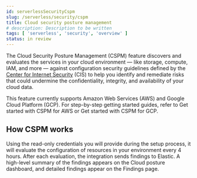```yaml
---
id: serverlessSecurityCspm
slug: /serverless/security/cspm
title: Cloud security posture management
# description: Description to be written
tags: [ 'serverless', 'security', 'overview' ]
status: in review
---
```


<div id="cspm"></div>

The Cloud Security Posture Management (CSPM) feature discovers and evaluates the services in your cloud environment — like storage, compute, IAM, and more — against configuration security guidelines defined by the [Center for Internet Security](https://www.cisecurity.org/) (CIS) to help you identify and remediate risks that could undermine the confidentiality, integrity, and availability of your cloud data.

This feature currently supports Amazon Web Services (AWS) and Google Cloud Platform (GCP). For step-by-step getting started guides, refer to <DocLink id="serverlessSecurityCspmGetStarted">Get started with CSPM for AWS</DocLink> or <DocLink id="serverlessSecurityCspmGetStartedGcp">Get started with CSPM for GCP</DocLink>.


<div id="cspm-how-it-works"></div>

## How CSPM works

Using the read-only credentials you will provide during the setup process, it will evaluate the configuration of resources in your environment every 4 hours.
After each evaluation, the integration sends findings to Elastic. A high-level summary of the findings appears on the <DocLink id="serverlessSecurityCloudNatSecPostureDashboard">Cloud posture dashboard</DocLink>, and detailed findings appear on the <DocLink id="serverlessSecurityCspmFindingsPage">Findings page</DocLink>.
